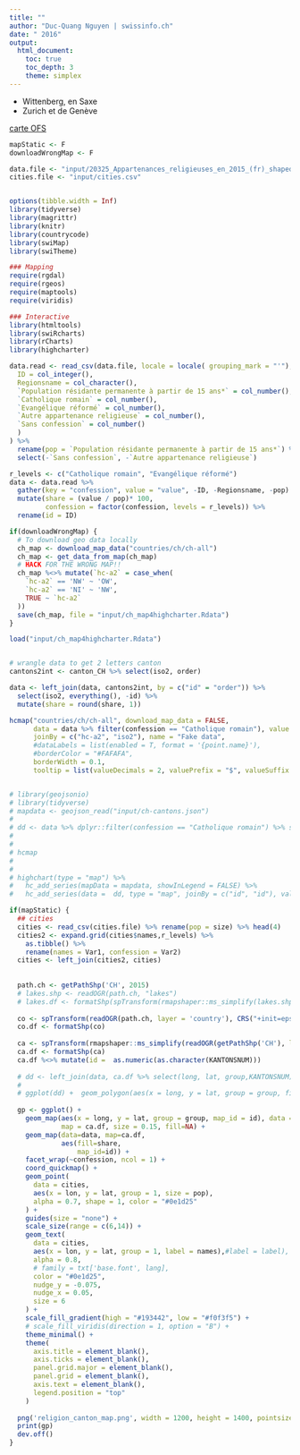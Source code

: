 ```yaml
---
title: ""
author: "Duc-Quang Nguyen | swissinfo.ch"
date: " 2016"
output: 
  html_document:
    toc: true
    toc_depth: 3
    theme: simplex
---
```


* Wittenberg, en Saxe
* Zurich et de Genève 

[carte OFS](https://www.atlas.bfs.admin.ch/maps/13/fr/12308_108_107_70/20322.html)



```r
mapStatic <- F
downloadWrongMap <- F

data.file <- "input/20325_Appartenances_religieuses_en_2015_(fr)_shaped.csv"
cities.file <- "input/cities.csv"


options(tibble.width = Inf)
library(tidyverse)
library(magrittr)
library(knitr)
library(countrycode)
library(swiMap)
library(swiTheme)

### Mapping 
require(rgdal)
require(rgeos)
require(maptools)
require(viridis)

### Interactive 
library(htmltools)
library(swiRcharts)
library(rCharts)
library(highcharter)

```


```r
data.read <- read_csv(data.file, locale = locale( grouping_mark = "'"), col_types = cols(
  ID = col_integer(),
  Regionsname = col_character(),
  `Population résidante permanente à partir de 15 ans*` = col_number(),
  `Catholique romain` = col_number(),
  `Evangélique réformé` = col_number(),
  `Autre appartenance religieuse` = col_number(),
  `Sans confession` = col_number()
  )
) %>%
  rename(pop = `Population résidante permanente à partir de 15 ans*`) %>%
  select(-`Sans confession`, -`Autre appartenance religieuse`)

r_levels <- c("Catholique romain", "Evangélique réformé")
data <- data.read %>% 
  gather(key = "confession", value = "value", -ID, -Regionsname, -pop) %>%
  mutate(share = (value / pop)* 100, 
         confession = factor(confession, levels = r_levels)) %>%
  rename(id = ID)

```

```r
if(downloadWrongMap) {
  # To download geo data locally
  ch_map <- download_map_data("countries/ch/ch-all")
  ch_map <- get_data_from_map(ch_map)
  # HACK FOR THE WRONG MAP!!
  ch_map %<>% mutate(`hc-a2` = case_when(
    `hc-a2` == 'NW' ~ 'OW',
    `hc-a2` == 'NI' ~ 'NW',
    TRUE ~ `hc-a2`
  ))
  save(ch_map, file = "input/ch_map4highcharter.Rdata")  
}

load("input/ch_map4highcharter.Rdata")


# wrangle data to get 2 letters canton
cantons2int <- canton_CH %>% select(iso2, order)

data <- left_join(data, cantons2int, by = c("id" = "order")) %>%
  select(iso2, everything(), -id) %>%
  mutate(share = round(share, 1))

hcmap("countries/ch/ch-all", download_map_data = FALSE, 
      data = data %>% filter(confession == "Catholique romain"), value = "share",
      joinBy = c("hc-a2", "iso2"), name = "Fake data",
      #dataLabels = list(enabled = T, format = '{point.name}'),
      #borderColor = "#FAFAFA",
      borderWidth = 0.1,
      tooltip = list(valueDecimals = 2, valuePrefix = "$", valueSuffix = " USD"))


# library(geojsonio)
# library(tidyverse)
# mapdata <- geojson_read("input/ch-cantons.json")
# 
# dd <- data %>% dplyr::filter(confession == "Catholique romain") %>% select(-Regionsname, -confession)
# 
# 
# hcmap
# 
# 
# highchart(type = "map") %>%
#   hc_add_series(mapData = mapdata, showInLegend = FALSE) %>%
#   hc_add_series(data =  dd, type = "map", joinBy = c("id", "id"), value = "share")

```


```r
if(mapStatic) {
  ## cities
  cities <- read_csv(cities.file) %>% rename(pop = size) %>% head(4)
  cities2 <- expand.grid(cities$names,r_levels) %>% 
    as.tibble() %>%
    rename(names = Var1, confession = Var2)
  cities <- left_join(cities2, cities)
  
  
  path.ch <- getPathShp('CH', 2015)
  # lakes.shp <- readOGR(path.ch, "lakes")
  # lakes.df <- formatShp(spTransform(rmapshaper::ms_simplify(lakes.shp), CRS("+init=epsg:4326")))
  
  co <- spTransform(readOGR(path.ch, layer = 'country'), CRS("+init=epsg:4326"))
  co.df <- formatShp(co)
  
  ca <- spTransform(rmapshaper::ms_simplify(readOGR(getPathShp('CH'), layer = 'cantons')), CRS("+init=epsg:4326"))
  ca.df <- formatShp(ca)
  ca.df %<>% mutate(id =  as.numeric(as.character(KANTONSNUM)))
  
  # dd <- left_join(data, ca.df %>% select(long, lat, group,KANTONSNUM))
  # 
  # ggplot(dd) +  geom_polygon(aes(x = long, y = lat, group = group, fill = share)) + facet_wrap(~ confession)
  
  gp <- ggplot() +
    geom_map(aes(x = long, y = lat, group = group, map_id = id), data = ca.df,
             map = ca.df, size = 0.15, fill=NA) + 
    geom_map(data=data, map=ca.df,
             aes(fill=share,
                 map_id=id)) + 
    facet_wrap(~confession, ncol = 1) +
    coord_quickmap() +
    geom_point(
      data = cities,
      aes(x = lon, y = lat, group = 1, size = pop),         
      alpha = 0.7, shape = 1, color = "#0e1d25"
    ) + 
    guides(size = "none") + 
    scale_size(range = c(6,14)) +
    geom_text(
      data = cities,
      aes(x = lon, y = lat, group = 1, label = names),#label = label),
      alpha = 0.8,
      # family = txt['base.font', lang],
      color = "#0e1d25",
      nudge_y = -0.075,
      nudge_x = 0.05,
      size = 6
    ) +
    scale_fill_gradient(high = "#193442", low = "#f0f3f5") +
    # scale_fill_viridis(direction = 1, option = "B") +
    theme_minimal() + 
    theme(
      axis.title = element_blank(),
      axis.ticks = element_blank(),
      panel.grid.major = element_blank(),
      panel.grid = element_blank(),
      axis.text = element_blank(),
      legend.position = "top"
    ) 
  
  png('religion_canton_map.png', width = 1200, height = 1400, pointsize = 20)
  print(gp)
  dev.off()  
}


```